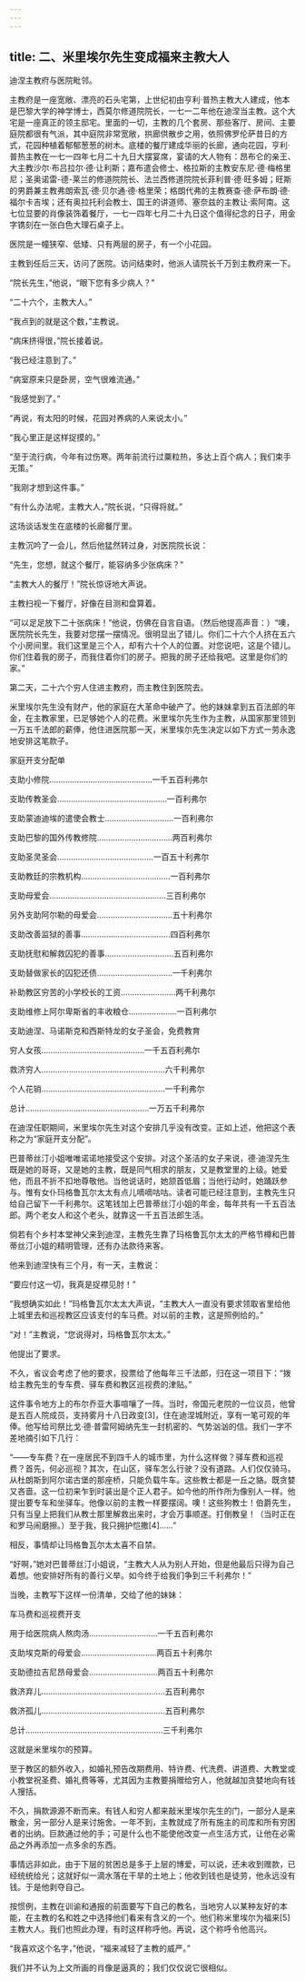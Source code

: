 ```yaml
---
---
---
```

title: 二、米里埃尔先生变成福来主教大人
---




迪涅主教府与医院毗邻。

主教府是一座宽敞、漂亮的石头宅第，上世纪初由亨利·普热主教大人建成，他本是巴黎大学的神学博士，西莫尔修道院院长，一七一二年他在迪涅当主教。这个大宅是一座真正的领主邸宅。里面的一切，主教的几个套房、那些客厅、房间、主要庭院都很有气派，其中庭院非常宽敞，拱廊供散步之用，依照佛罗伦萨昔日的方式，花园种植着郁郁葱葱的树木。底楼的餐厅建成华丽的长廊，通向花园，亨利·普热主教在一七一四年七月二十九日大摆宴席，宴请的大人物有：昂布仑的亲王、大主教沙尔·布吕拉尔·德·让利斯；嘉布遣会修士、格拉斯的主教安东尼·德·梅格里尼；圣奥诺雷-德-莱兰的修道院院长、法兰西修道院院长菲利普·德·旺多姆；旺斯的男爵兼主教弗朗索瓦·德·贝尔通·德·格里荣；格朗代弗的主教赛查·德·萨布朗·德·福尔卡吉埃；还有奥拉托利会教士、国王的讲道师、塞奈兹的主教让·索阿南。这七位显要的肖像装饰着餐厅，一七一四年七月二十九日这个值得纪念的日子，用金字镌刻在一张白色大理石桌子上。

医院是一幢狭窄、低矮、只有两层的房子，有一个小花园。

主教到任后三天，访问了医院。访问结束时，他派人请院长千万到主教府来一下。

“院长先生，”他说，“眼下您有多少病人？”

“二十六个，主教大人。”

“我点到的就是这个数，”主教说。

“病床挤得很，”院长接着说。

“我已经注意到了。”

“病室原来只是卧房，空气很难流通。”

“我感觉到了。”

“再说，有太阳的时候，花园对养病的人来说太小。”

“我心里正是这样捉摸的。”

“至于流行病，今年有过伤寒。两年前流行过粟粒热，多达上百个病人；我们束手无策。”

“我刚才想到这件事。”

“有什么办法呢，主教大人，”院长说，“只得将就。”

这场谈话发生在底楼的长廊餐厅里。

主教沉吟了一会儿，然后他猛然转过身，对医院院长说：

“先生，您想，就这个餐厅，能容纳多少张病床？”

“主教大人的餐厅！”院长惊讶地大声说。

主教扫视一下餐厅，好像在目测和盘算着。

“可以足足放下二十张病床！”他说，仿佛在自言自语。（然后他提高声音：）“噢，医院院长先生，我要对您摆一摆情况。很明显出了错儿。你们二十六个人挤在五六个小房间里。我们这里是三个人，却有六十个人的位置。对您说吧，这是个错儿。你们住着我的房子，而我住着你们的房子。把我的房子还给我吧。这里是你们的家。”

第二天，二十六个穷人住进主教府，而主教住到医院去。

米里埃尔先生没有财产，他的家庭在大革命中破产了。他的妹妹拿到五百法郎的年金，在主教家里，已足够她个人的花费。米里埃尔先生作为主教，从国家那里领到一万五千法郎的薪俸，他住进医院那一天，米里埃尔先生决定以如下方式一劳永逸地安排这笔款子。



家庭开支分配单



支助小修院………………………………………一千五百利弗尔

支助传教圣会…………………………………………一百利弗尔

支助蒙迪迪埃的遣使会教士…………………………一百利弗尔

支助巴黎的国外传教修院……………………………两百利弗尔

支助圣灵圣会……………………………………一百五十利弗尔

支助教廷的宗教机构…………………………………一百利弗尔

支助母爱会……………………………………………三百利弗尔

另外支助阿尔勒的母爱会……………………………五十利弗尔

支助改善监狱的善事…………………………………四百利弗尔

支助抚慰和解救囚犯的善事…………………………五百利弗尔

支助替做家长的囚犯还债……………………………一千利弗尔

补助教区穷苦的小学校长的工资……………………两千利弗尔

支助维修上阿尔卑斯省的丰收粮仓…………………一百利弗尔

支助迪涅、马诺斯克和西斯特龙的女子圣会，免费教育

穷人女孩………………………………………一千五百利弗尔

救济穷人………………………………………………六千利弗尔

个人花销………………………………………………一千利弗尔

总计………………………………………………一万五千利弗尔



在迪涅任职期间，米里埃尔先生对这个安排几乎没有改变。正如上述，他把这个表称之为“家庭开支分配”。

巴普蒂丝汀小姐唯唯诺诺地接受这个安排。对这个圣洁的女子来说，德·迪涅先生既是她的哥哥，又是她的主教，既是同气相求的朋友，又是教堂里的上级。她爱他，而且不折不扣地尊敬他。当他说话时，她颔首低眉；当他行动时，她踊跃参与。惟有女仆玛格鲁瓦尔太太有点儿嘀嘀咕咕。读者可能已经注意到，主教先生只给自己留下一千利弗尔。这笔钱加上巴普蒂丝汀小姐的年金，每年共有一千五百法郎。两个老女人和这个老头，就靠这一千五百法郎生活。

倘若有个乡村本堂神父来到迪涅，主教先生靠了玛格鲁瓦尔太太的严格节樽和巴普蒂丝汀小姐的精明管理，还有办法款待来客。

他来到迪涅快有三个月，有一天，主教说：

“要应付这一切，我真是捉襟见肘！”

“我想确实如此！”玛格鲁瓦尔太太大声说，“主教大人一直没有要求领取省里给他上城里去和巡视教区应该支付的车马费。对以前的主教，这是照例给的。”

“对！”主教说，“您说得对，玛格鲁瓦尔太太。”

他提出了要求。

不久，省议会考虑了他的要求，投票给了他每年三千法郎，归在这一项目下：“拨给主教先生的专车费、驿车费和教区巡视费的津贴。”

这件事令地方上的布尔乔亚大事喧嚷了一阵。当时，帝国元老院的一位议员，他曾是五百人院成员，支持雾月十八日政变[3]，住在迪涅城附近，享有一笔可观的年俸。他写给司祭比戈·德·普雷阿姆纳先生一封机密的、气势汹汹的信。我们一字不差地摘引如下几行：

“——专车费？在一座居民不到四千人的城市里，为什么这样做？驿车费和巡视费？首先，何必巡视？其次，在山区，驿车怎么行驶？没有道路。人们仅仅骑马。从杜朗斯到阿尔诺古堡的那座桥，只能负载牛车。这些教士都是一丘之貉。既贪婪又吝啬。这一位初来乍到时装出是个正人君子。如今他的所作所为像别人一样。他提出要专车和坐驿车。他像以前的主教一样要摆阔。噢！这些狗教士！伯爵先生，只有当皇上把我们从教士那里解救出来时，才会万事顺遂。打倒教皇！（当时正在和罗马闹磨擦。）至于我，我只拥护恺撒[4]……”

相反，事情却让玛格鲁瓦尔太太喜不自禁。

“好啊，”她对巴普蒂丝汀小姐说，“主教大人从为别人开始，但是他最后只得为自己着想。他安排好所有的善行义举。如今终于给我们争到三千利弗尔！”

当晚，主教写下这样一份清单，交给了他的妹妹：



车马费和巡视费开支



用于给医院病人熬肉汤…………………………一千五百利弗尔

支助埃克斯的母爱会……………………………两百五十利弗尔

支助德拉吉尼昂母爱会…………………………两百五十利弗尔

救济弃儿………………………………………………五百利弗尔

救济孤儿………………………………………………五百利弗尔

总计……………………………………………………三千利弗尔



这就是米里埃尔的预算。

至于教区的额外收入，如婚礼预告改期费用、特许费、代洗费、讲道费、大教堂或小教堂祝圣费、婚礼费等等，尤其因为主教要捐赠给穷人，他就越加贪婪地向有钱人搜括。

不久，捐款源源不断而来。有钱人和穷人都来敲米里埃尔先生的门，一部分人是来散金，另一部分人是来讨施舍。一年不到，主教就成了所有施主的司库和所有穷困者的出纳。巨款通过他的手；可是什么也不能使他改变一点生活方式，让他在必需品之外再添加一点多余的东西。

事情远非如此，由于下层的贫困总是多于上层的博爱，可以说，还未收到赠款，已经统统给光；这就好似一滴水落在干旱的土地上；他收到钱也是徒劳，他永远没有钱。于是他剥夺自己。

按惯例，主教在训谕和通报的前面要写下自己的教名，当地穷人以某种友好的本能，在主教的名和姓之中选择他们看来有含义的一个。他们称米里埃尔为福来[5]主教大人。我们也照此办理，有时这样称呼他。再说，这个称呼令他高兴。

“我喜欢这个名字，”他说，“福来减轻了主教的威严。”

我们并不认为上文所画的肖像是逼真的；我们仅仅说它很相似。